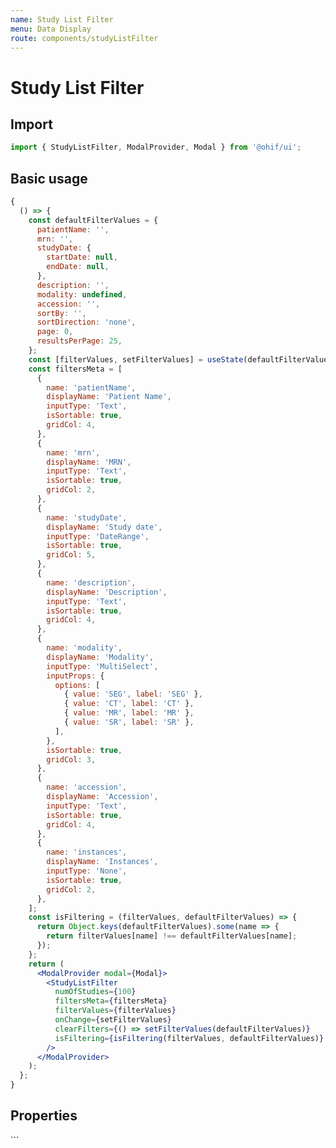 ```yaml
---
name: Study List Filter
menu: Data Display
route: components/studyListFilter
---
```




# Study List Filter

## Import

```javascript
import { StudyListFilter, ModalProvider, Modal } from '@ohif/ui';
```

## Basic usage

```jsx live
{
  () => {
    const defaultFilterValues = {
      patientName: '',
      mrn: '',
      studyDate: {
        startDate: null,
        endDate: null,
      },
      description: '',
      modality: undefined,
      accession: '',
      sortBy: '',
      sortDirection: 'none',
      page: 0,
      resultsPerPage: 25,
    };
    const [filterValues, setFilterValues] = useState(defaultFilterValues);
    const filtersMeta = [
      {
        name: 'patientName',
        displayName: 'Patient Name',
        inputType: 'Text',
        isSortable: true,
        gridCol: 4,
      },
      {
        name: 'mrn',
        displayName: 'MRN',
        inputType: 'Text',
        isSortable: true,
        gridCol: 2,
      },
      {
        name: 'studyDate',
        displayName: 'Study date',
        inputType: 'DateRange',
        isSortable: true,
        gridCol: 5,
      },
      {
        name: 'description',
        displayName: 'Description',
        inputType: 'Text',
        isSortable: true,
        gridCol: 4,
      },
      {
        name: 'modality',
        displayName: 'Modality',
        inputType: 'MultiSelect',
        inputProps: {
          options: [
            { value: 'SEG', label: 'SEG' },
            { value: 'CT', label: 'CT' },
            { value: 'MR', label: 'MR' },
            { value: 'SR', label: 'SR' },
          ],
        },
        isSortable: true,
        gridCol: 3,
      },
      {
        name: 'accession',
        displayName: 'Accession',
        inputType: 'Text',
        isSortable: true,
        gridCol: 4,
      },
      {
        name: 'instances',
        displayName: 'Instances',
        inputType: 'None',
        isSortable: true,
        gridCol: 2,
      },
    ];
    const isFiltering = (filterValues, defaultFilterValues) => {
      return Object.keys(defaultFilterValues).some(name => {
        return filterValues[name] !== defaultFilterValues[name];
      });
    };
    return (
      <ModalProvider modal={Modal}>
        <StudyListFilter
          numOfStudies={100}
          filtersMeta={filtersMeta}
          filterValues={filterValues}
          onChange={setFilterValues}
          clearFilters={() => setFilterValues(defaultFilterValues)}
          isFiltering={isFiltering(filterValues, defaultFilterValues)}
        />
      </ModalProvider>
    );
  };
}
```

## Properties

<Props of={StudyListFilter} />
```
